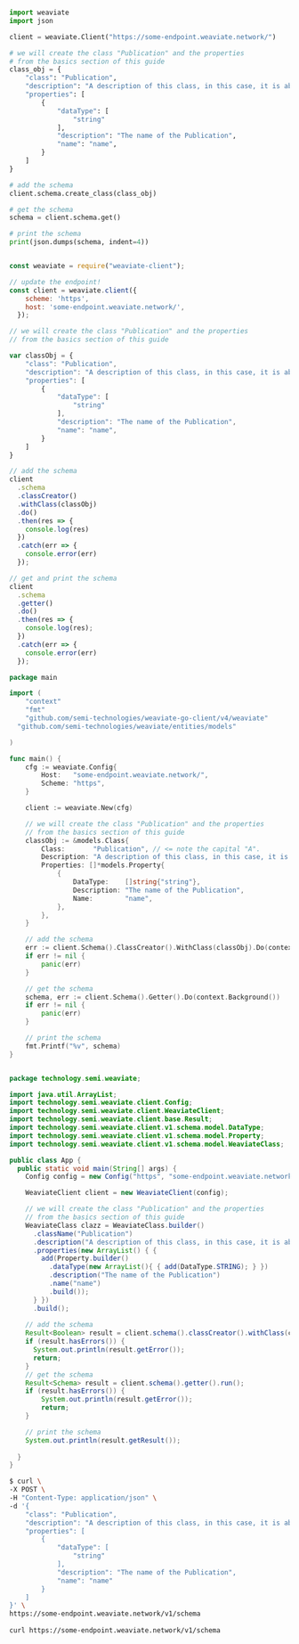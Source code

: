 
<Tabs groupId="languages">
<TabItem value="py" label="Python">

```python

import weaviate
import json

client = weaviate.Client("https://some-endpoint.weaviate.network/")

# we will create the class "Publication" and the properties
# from the basics section of this guide
class_obj = {
    "class": "Publication",
    "description": "A description of this class, in this case, it is about publications",
    "properties": [
        {
            "dataType": [
                "string"
            ],
            "description": "The name of the Publication",
            "name": "name",
        }
    ]
}

# add the schema
client.schema.create_class(class_obj)

# get the schema
schema = client.schema.get()

# print the schema
print(json.dumps(schema, indent=4))
```

</TabItem>
<TabItem value="js" label="JavaScript">

```js

const weaviate = require("weaviate-client");

// update the endpoint!
const client = weaviate.client({
    scheme: 'https',
    host: 'some-endpoint.weaviate.network/',
  }); 

// we will create the class "Publication" and the properties
// from the basics section of this guide

var classObj = {
    "class": "Publication",
    "description": "A description of this class, in this case, it is about publications",
    "properties": [
        {
            "dataType": [
                "string"
            ],
            "description": "The name of the Publication",
            "name": "name",
        }
    ]
}

// add the schema
client
  .schema
  .classCreator()
  .withClass(classObj)
  .do()
  .then(res => {
    console.log(res)
  })
  .catch(err => {
    console.error(err)
  });

// get and print the schema
client
  .schema
  .getter()
  .do()
  .then(res => {
    console.log(res);
  })
  .catch(err => {
    console.error(err)
  });
```

</TabItem>
<TabItem value="go" label="Go">

```go
package main

import (
	"context"
	"fmt"
	"github.com/semi-technologies/weaviate-go-client/v4/weaviate"
  "github.com/semi-technologies/weaviate/entities/models"

)

func main() {
    cfg := weaviate.Config{
        Host:   "some-endpoint.weaviate.network/",
        Scheme: "https",
    }

    client := weaviate.New(cfg)

    // we will create the class "Publication" and the properties
    // from the basics section of this guide
    classObj := &models.Class{
        Class:       "Publication", // <= note the capital "A".
        Description: "A description of this class, in this case, it is about publications",
        Properties: []*models.Property{
            {
                DataType:    []string{"string"},
                Description: "The name of the Publication",
                Name:        "name",
            },
        },
    }

    // add the schema
    err := client.Schema().ClassCreator().WithClass(classObj).Do(context.Background())
    if err != nil {
        panic(err)
    }

    // get the schema
    schema, err := client.Schema().Getter().Do(context.Background())
    if err != nil {
        panic(err)
    }

    // print the schema
    fmt.Printf("%v", schema)
}
```

</TabItem>
<TabItem value="java" label="Java">

```java

package technology.semi.weaviate;

import java.util.ArrayList;
import technology.semi.weaviate.client.Config;
import technology.semi.weaviate.client.WeaviateClient;
import technology.semi.weaviate.client.base.Result;
import technology.semi.weaviate.client.v1.schema.model.DataType;
import technology.semi.weaviate.client.v1.schema.model.Property;
import technology.semi.weaviate.client.v1.schema.model.WeaviateClass;

public class App {
  public static void main(String[] args) {
    Config config = new Config("https", "some-endpoint.weaviate.network/");

    WeaviateClient client = new WeaviateClient(config);

    // we will create the class "Publication" and the properties
    // from the basics section of this guide
    WeaviateClass clazz = WeaviateClass.builder()
      .className("Publication")
      .description("A description of this class, in this case, it is about publications")
      .properties(new ArrayList() { {
        add(Property.builder()
          .dataType(new ArrayList(){ { add(DataType.STRING); } })
          .description("The name of the Publication")
          .name("name")
          .build());
      } })
      .build();
    
    // add the schema
    Result<Boolean> result = client.schema().classCreator().withClass(clazz).run();
    if (result.hasErrors()) {
      System.out.println(result.getError());
      return;
    }
    // get the schema
    Result<Schema> result = client.schema().getter().run();
    if (result.hasErrors()) {
        System.out.println(result.getError());
        return;
    }

    // print the schema
    System.out.println(result.getResult());
    
  }
}
```

</TabItem>
<TabItem value="curl" label="Curl">

```bash
$ curl \
-X POST \
-H "Content-Type: application/json" \
-d '{
    "class": "Publication",
    "description": "A description of this class, in this case, it is about Publications",
    "properties": [
        {
            "dataType": [
                "string"
            ],
            "description": "The name of the Publication",
            "name": "name"
        }
    ]
}' \
https://some-endpoint.weaviate.network/v1/schema
    
curl https://some-endpoint.weaviate.network/v1/schema
```

</TabItem>
</Tabs>